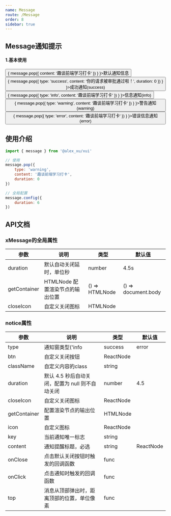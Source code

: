 ```yaml
---
name: Message
route: /Message
order: 8
sidebar: true
---
```



## Message通知提示

#### 1.基本使用
<Playground>
    <Button onClick={
        () => {
            message.pop({
                content: '趣谈前端学习打卡'
            })
        }
    }>默认通知信息</Button><br />
    <Button type="primary" onClick={
        () => {
            message.pop({
                type: 'success',
                content: '你的请求被审批通过啦！',
                duration: 0
            })
        }
    }>成功通知(success)</Button><br />
    <Button type="pure" onClick={
        () => {
            message.pop({
                type: 'info',
                content: '趣谈前端学习打卡'
            })
        }
    }>信息通知(info)</Button><br />
    <Button type="primary" onClick={
        () => {
            message.pop({
                type: 'warning',
                content: '趣谈前端学习打卡'
            })
        }
    }>警告通知(warning)</Button><br />
    <Button type="warning" onClick={
        () => {
            message.pop({
                type: 'error',
                content: '趣谈前端学习打卡'
            })
        }
    }>错误信息通知(error)</Button>
</Playground>

## 使用介绍
``` js
import { message } from '@alex_xu/xui'

// 使用
message.pop({
    type: 'warning',
    content: '趣谈前端学习打卡',
    duration: 0
})

// 全局配置
message.config({
    duration: 6
})
```

 ## API文档

 ### xMessage的全局属性
|  参数  |  说明  |  类型  |  默认值  |
|  ---   |  ---  |  ---  |  ---  |
|  duration  |  默认自动关闭延时，单位秒  |  number  |  4.5s  |
|  getContainer  |  HTMLNode 配置渲染节点的输出位置  |  () => HTMLNode  |  () => document.body  |
|  closeIcon  |  自定义关闭图标  |  HTMLNode  |    |

 ### notice属性
|  参数  |  说明  |  类型  |  默认值  |
|  ---   |  ---  |  ---  |  ---  |
|  type  |  通知窗类型('info|success|error|warning'等)  |  string  |  ''  |
|  btn  |  自定义关闭按钮  |  ReactNode  |   |
|  className  |  自定义内容的class  |  string  |    |
|  duration  |  默认 4.5 秒后自动关闭，配置为 null 则不自动关闭  |  number  |  4.5  |
|  closeIcon  |  自定义关闭图标  |  ReactNode  |    |
|  getContainer  |  配置渲染节点的输出位置  |  HTMLNode  |    |
|  icon  |  自定义图标  |  ReactNode  |    |
|  key  |  当前通知唯一标志  |  string  |    |
|  content  |  通知提醒标题，必选  |  string|ReactNode  |    |
|  onClose  |  点击默认关闭按钮时触发的回调函数  |  func  |    |
|  onClick  |  点击通知时触发的回调函数  |  func  |    |
|  top  |  消息从顶部弹出时，距离顶部的位置，单位像素  |  func  |    |
